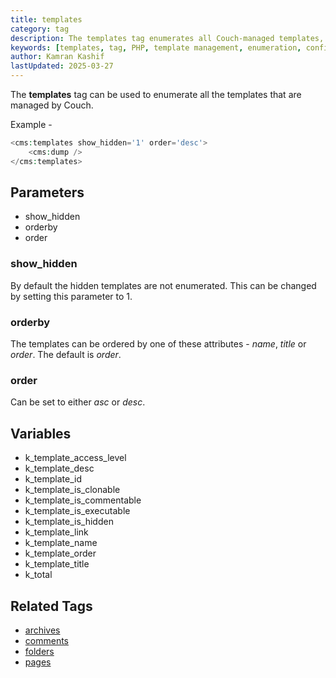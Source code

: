```yaml
---
title: templates
category: tag
description: The templates tag enumerates all Couch-managed templates, providing access to template properties and configuration details.
keywords: [templates, tag, PHP, template management, enumeration, configuration, admin panel]
author: Kamran Kashif
lastUpdated: 2025-03-27
---
```


The **templates** tag can be used to enumerate all the templates that are managed by Couch.

Example -

```php
<cms:templates show_hidden='1' order='desc'>
    <cms:dump />
</cms:templates>
```

## Parameters

- show_hidden
- orderby
- order

### show_hidden

By default the hidden templates are not enumerated. This can be changed by setting this parameter to 1\.

### orderby

The templates can be ordered by one of these attributes - _name_, _title_ or _order_. The default is _order_.

### order

Can be set to either _asc_ or _desc_.

## Variables

- k_template_access_level
- k_template_desc
- k_template_id
- k_template_is_clonable
- k_template_is_commentable
- k_template_is_executable
- k_template_is_hidden
- k_template_link
- k_template_name
- k_template_order
- k_template_title
- k_total

## Related Tags

- [archives](../archives.html)
- [comments](../comments.html)
- [folders](../folders.html)
- [pages](../pages.html)
